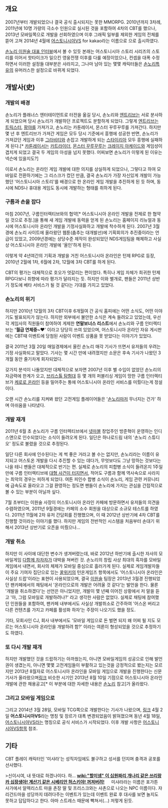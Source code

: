 == 개요 ==
2007년부터 개발되었으나 결국 공식 출시되지는 못한 MMORPG.
2010년까지 3차례, 2011년에 10명 가량의 극소수 인원으로 실시된 것을 포함하여 4차의 CBT를 했으나, 2013년 모바일쪽으로 개발을 선회하였으며 이후 그래픽 일부를 제외한 게임의 전체를 뜯어 고쳐 2014년 4월에 [[어스토니시아VS]] for kakao라는 이름으로 으로 출시하였다.

[http://www.gamemeca.com/news/news_view.html?seq=5&ymd=20100126&page=1&point_ck=&search_ym=&sort_type=&search_text=&send= 손노리 이원술 대표 인터뷰]에서 볼 수 있듯 본래는 어스토니시아 스토리 시리즈의 스토리를 이어서 핫타이크가 일으킨 영웅전쟁 이후를 다룰 예정이었으나, 컨셉을 대폭 수정하면서 이러한 설정들 대부분은 사라지고, 그나마 남아 있는 몇몇 캐릭터들은 [[손노리]]특유의 유머러스한 설정으로 바뀌게 되었다.

== 개발사(史) ==
=== 개발의 배경 ===
손노리가 플래너스 엔터테이먼트로 터전을 옮길 당시, 손노리와 [[엔트리브]]는 서로 분사하게 되었으며 당시 손노리가 개발하던 프로젝트도 분할하게 되었다. 그렇게 [[엔트리브]]는 [[트릭스터]], [[팡야]]를 가져가고, 손노리는 카툰레이서, 몬스터 꾸루꾸루를 가져간다. 하지만 몇 년 후 엔트리브가 가져간 게임은 모두 당시 기준에서 흥행에 성공한 반면, 손노리가 가져갔던 게임과 이후 [[그라비티]]와 손잡고 개발하게 되는 [[스타이리아]] 모두 흥행에 실패하게 된다.[* [[카툰레이서]]는 [[카트라이더]], [[몬스터 꾸루꾸루]]는 [[크레이지 아케이드]]와 게임성이 겹치게 되었고 결국 두 게임의 아성을 넘지 못했다. 어찌보면 손노리가 이렇게 된 이유는 넥슨에 있을지도?] 

이로서 손노리는 온라인 게임 개발에 대한 의지를 상실하게 되었으나, 그렇다고 하여 모바일로 전환하기에는 그 리스크가 컸던 만큼, 결국 손노리가 가장 자신있게 개발이 가능했던 '어스토니시아 스토리'를 배경으로 한 온라인 게임 개발을 추진하게 된 듯 하며, 동시에 NDS나 휴대용 게임도 동시에 개발하는 형태를 취하게 된다.

=== 구름과 손을 잡다 ===
마침 2007년, 구름인터렉티브와의 협약[* 어스토니시아 온라인 개발을 전제로 한 협약일 것으로 추정.]을 통해 새 게임 개발에 동력을 얻게 된 손노리는 홈페이지 리뉴얼과 동시에 어스토니시아 온라인 개발을 기정사실화하고 개발에 착수하게 된다. 2007년 3월경에 손노리 사이트에 올라왔던 웹툰(춤추는 대개발선)에 기획회의가 추진중이라는 언급이 있었고, 2009년경에는 상당수준 제작이 완성되었던 NDS게임팀을 해체하고 사실상 어스토니시아 온라인 개발에 '올인'하게 된다.

이렇게 약 4년여간의 기획과 개발을 거친 어스토니시아 온라인은 턴제 RPG로 등장, 2010년 2월에 1차, 6월에 2차, 12월에 3차 CBT를 하게 된다.

CBT의 평가는 대체적으로 호오가 엇갈리는 편이었다. 특히나 게임 자체가 희귀한 턴제 RPG다보니 취향에 따라 평가가 달라지는 듯. 하지만 이와 별개로, 팬들은 2011년 상반기 정도에 베타 서비스가 될 것 같다는 기대를 가지고 있었다.

=== 손노리의 위기 ===
하지만 2010년 12월의 3차 CBT이후 6개월여 간 공식 홈피에는 어떤 소식도, 어떤 이야기도 발표되지가 않는다. 하지만 외부에서 불안한 소식은 계속 들려오고 있었는데, 우선 각 게임사의 직원들이 참여하여 게제한 '''연말보너스 리스트'''에서 손노리와 구름 인터렉티브는 ''''월급 연체중~♥'''' 이라고 당당히 쓰여 있었으며, 어스토니시아 온라인 자유 게시판에는 CBT때 이벤트에 당첨된 사람이 이벤트 상품을 못 받았다는 이야기가 있었다.

결국 2011년 3월 20일 매일경제에서 올린 손노리 매각 기사가 뜨면서 유저들의 우려는 기정 사실화되고 말았다. 기사는 몇 시간 만에 내려졌지만 소문은 후속 기사가 나왔던 3개월 동안 줄기차게 회자되었다.

갖가지 분석이 나돌았지만 대체적으로 보자면 2007년 이후 별 수입이 없었던 손노리의 자금력에 한계가 오고, [[브리스톨 탐험대]] 등 몇 개의 퍼블리싱 게임이 망한 구름 인터렉티브가 [[케로로 온라인]] 등을 밀어주는 통에 어스토니시아 온라인 서비스를 미뤘다는게 정설이다.

오랜 시간 손노리를 지켜봐 왔던 고전게임 플레이어들은 '[[손노리]]마저 무너지는 건가' 하며 아쉬움을 나타냈다.

=== 개발 재개  ===
2011년 6월 초 손노리가 구름 인터렉티브에서 [[넷마블]] 창업주인 방준혁이 운영하는 인디스앤으로 인수되었다는 소식이 들려오게 된다. 일단은 하나로드림 내의 '손노리 스튜디오' 정도로 불렸을 것으로 추정된다.

일단 다른 회사에 인수된다는 게 썩 좋은 거라고 볼 수는 없지만, 손노리라는 이름이 유지되고 어스토온 개발을 다시 추진할 수 있는 데다가, 무엇보다도 그냥 망하는 것보다는 나을 테니 팬들은 대체적으로 반기는 편. 실제로 손노리의 피합병 소식이 들려온지 1주일 만에 구름 인터렉티브에 [http://www.dailygame.co.kr/news/read.php?id=45531 대형 사건이 터지면서], 적어도 구름과 함께 역사속으로 사라지는 최악의 경우는 피하게 되었다. 여튼 피인수 합병 소식이 손노리, 게임 관련 커뮤니티에 급속도로 올라오고 그걸 환영하는 정도면 팬들이 손노리에 가지는 관심을 간접적으로 볼 수 있는 부분이 아닐까 싶다.

7월 초부터는 이원술 사장이 어스토니시아 온라인 카페에 방문하면서 유저들의 의견을 수렴하였으며, 2011년 9월경에는 카페의 소수 회원을 대상으로 소규모 테스트를 하였다. 2011년 11월에 2차 유저 간담회를 진행했으며, 이 때 2012년 상반기에 4차 CBT를 진행할 것이라는 이야기를 했다. 하지만 게임의 전반적인 시스템을 처음부터 손대기 위해서 2013년 상반기로 오픈을 미뤘으나...

=== 개발 취소 ===
하지만 이 사이에 대단한 변수가 생겨버렸는데, 바로 2012년 하반기에 출시한 자사의 모바일게임 [[다함께 차차차]]가 대박을 쳐버린 것. 손노리의 창립 사상 최대의 흑자를 모바일게임에서 내면서, 회사의 체제가 모바일 중심으로 흘러가게 된다. 실제로 게임개발자들이 주요 기여자 집단으로 있는 [[꿀위키]]의 턴온게임즈 항목에서도 '어스토니시아 온라인은 사실상 드랍'이라는 표현이 사용되었으며, 결국 [[이원술]] 팀장은 2013년 3월경 진행되었던 팬카페에서의 채팅에서 '온라인으로의 개발은 어려울 것 같다'는 발언을 한다. 물론 '개발을 취소하겠다'는 선언은 아니었지만, 개발이 몇 년째 이어진 상황에서 저 말을 듣고 '아, 그럼 모바일로 개발하려나?' 라고 생각한 사람은 없었다. 실제로 채팅에 참여했던 인원들을 포함하여, 팬카페 내부에서도 사실상 개발취소로 간주하여 '어스온 버리고 다른 컨텐츠를 가지고 카페를 활성화 하자'는 주장이 나오기도 했을 정도.

기타, 모회사인 CJ, 회사 내부에서도 '모바일 게임으로 돈 벌면 되지 왜 어찌 될 지도 모르는 어스토니시아 온라인을 개발하려 함?' 이라는 여론이 형성되었을 것으로 추정하기도 하였다.

=== 또 다시 개발 재개 ===
하지만 개발했던 것을 드랍하기는 아까웠는지, 아니면 모바일게임의 성공으로 인해 발언권이 생겼는지, 아니면 몇몇 고전게임들이 부활하고 있는것을 긍정적으로 봤는지는 모르지만 2013년 8월자로 어스토니시아 온라인을 모바일 게임으로 개발을 진행한다는 신문기사가 올라왔으며[http://www.dt.co.kr/contents.html?article_no=2013080502010831749002 링크] 비슷한 시기인 2013년 8월 10일 기점으로 어스토니시아 온라인 개발에 관한 채용공고[* 이 부분에 대한 자세한 내용은 [[손노리]] 참고]가 올라왔다.

=== 그리고 모바일 게임으로 ===
그리고 2014년 3월 28일, 모바일 TCG쪽으로 개발한다는 기사가 나왔으며, [http://www.gamemeca.com/news/view.php?gid=482530 링크] 4월 2일 '''어스토니시아VS'''라는 명칭 및 장르가 대폭 변경되었음이 밝혀졌으며 동년 4월 18일, [[어스토니시아VS]]라는 명칭으로 공식 서비스가 시작되었다. 이후 개발 사항은 [[어스토니시아VS]]항목 참조.

== 기타 ==
CBT 플레이 캐릭터인 '미샤라'는 성직자임에도 불구하고 성서를 던지며 충격과 공포를 선사했다.

{{{#!html
<div align=center><object width="480" height="360"><param name="movie" value="http://www.youtube.com/v/m9HdORLcuZA?version=3&amp;hl=ko_KR&amp;rel=0"></param><param name="allowFullScreen" value="true"></param><param name="allowscriptaccess" value="always"></param><embed src="http://www.youtube.com/v/m9HdORLcuZA?version=3&amp;hl=ko_KR&amp;rel=0" type="application/x-shockwave-flash" width="480" height="360" allowscriptaccess="always" allowfullscreen="true"></embed></object></div>
}}}

>신이시여, 내 뜻대로 하겠나이다. 하... '''[[wiki:"할미넴" 이 십원짜리 개나리 같은 쓰리랑카 십장생아! 계산기 같은 시베리안 허스키야! 꺼져버려!]]'''
　
미샤라라는 이름은 포가튼 사가에서 알렉리스트 마을 촌장 딸 및 프리스크와는 사촌으로 나오는 NPC 이름이다.
쟈리건드마을  성당까지 데려다주는 이벤트가 있는데 이벤트 완료 후 대사를 보면 놀지도 못하고 답답하다고 한다. 
아마 스트레스 때문에 빡쳐서(...) 저렇게 된듯.   
